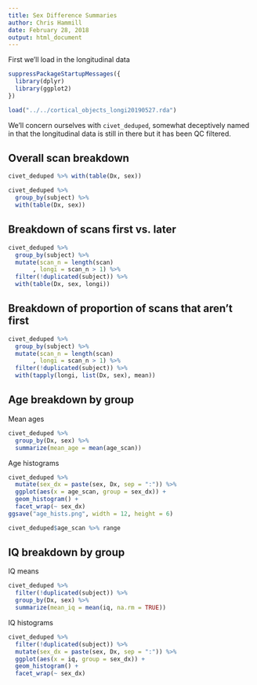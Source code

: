 ```yaml
---
title: Sex Difference Summaries
author: Chris Hammill
date: February 28, 2018
output: html_document
---
```


First we'll load in the longitudinal data

```r
suppressPackageStartupMessages({
  library(dplyr)
  library(ggplot2)
})

load("../../cortical_objects_longi20190527.rda")
```

We'll concern ourselves with `civet_deduped`, somewhat deceptively named in
that the longitudinal data is still in there but it has been QC filtered.

## Overall scan breakdown

```r
civet_deduped %>% with(table(Dx, sex))

civet_deduped %>%
  group_by(subject) %>%
  with(table(Dx, sex))
```

## Breakdown of scans first vs. later

```r
civet_deduped %>%
  group_by(subject) %>%
  mutate(scan_n = length(scan)
       , longi = scan_n > 1) %>%
  filter(!duplicated(subject)) %>%
  with(table(Dx, sex, longi))
```

## Breakdown of proportion of scans that aren't first

```r
civet_deduped %>%
  group_by(subject) %>%
  mutate(scan_n = length(scan)
       , longi = scan_n > 1) %>%
  filter(!duplicated(subject)) %>%
  with(tapply(longi, list(Dx, sex), mean))
```

## Age breakdown by group

Mean ages

```r
civet_deduped %>%
  group_by(Dx, sex) %>%
  summarize(mean_age = mean(age_scan))
```

Age histograms

```r
civet_deduped %>%
  mutate(sex_dx = paste(sex, Dx, sep = ":")) %>%
  ggplot(aes(x = age_scan, group = sex_dx)) +
  geom_histogram() +
  facet_wrap(~ sex_dx)
ggsave("age_hists.png", width = 12, height = 6)

civet_deduped$age_scan %>% range
```

## IQ breakdown by group

IQ means

```r
civet_deduped %>%
  filter(!duplicated(subject)) %>%
  group_by(Dx, sex) %>%
  summarize(mean_iq = mean(iq, na.rm = TRUE))
```

IQ histograms

```r
civet_deduped %>%
  filter(!duplicated(subject)) %>%
  mutate(sex_dx = paste(sex, Dx, sep = ":")) %>%
  ggplot(aes(x = iq, group = sex_dx)) +
  geom_histogram() +
  facet_wrap(~ sex_dx)
```




